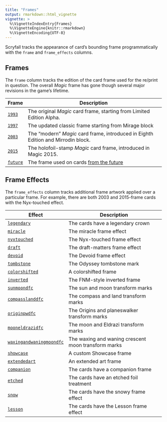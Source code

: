 ```yaml
---
title: "Frames"
output: rmarkdown::html_vignette
vignette: >
  %\VignetteIndexEntry{Frames}
  %\VignetteEngine{knitr::rmarkdown}
  %\VignetteEncoding{UTF-8}
---
```


Scryfall tracks the appearance of card's bounding frame programmatically with
the `frame` and `frame_effects` columns.

## Frames

The `frame` column tracks the edition of the card frame used for the re/print in
question. The overall _Magic_ frame has gone though several major revisions in
the game's lifetime.

| Frame    | Description                                                                                                    |
| -------- | -------------------------------------------------------------------------------------------------------------- |
| [`1993`](https://scryfall.com/search?q=frame%3A1993)     | The original _Magic_ card frame, starting from Limited Edition Alpha.                                          |
| [`1997`](https://scryfall.com/search?q=frame%3A1997)     | The updated classic frame starting from Mirage block                                                           |
| [`2003`](https://scryfall.com/search?q=frame%3A2003)     | The "modern" _Magic_ card frame, introduced in Eighth Edition and Mirrodin block.                              |
| [`2015`](https://scryfall.com/search?q=frame%3A2015)     | The holofoil-stamp _Magic_ card frame, introduced in Magic 2015.                                               |
| [`future`](https://scryfall.com/search?q=frame%3Afuture) | The frame used on cards [from the future](https://mtg.fandom.com/wiki/Timeshifted#Timeshifted_in_Future_Sight) |

## Frame Effects

The `frame_effects` column tracks additional frame artwork applied over a
particular frame. For example, there are both 2003 and 2015-frame cards with the
Nyx-touched effect.

| Effect                     | Description                                         |
| -------------------------- | --------------------------------------------------- |
| [`legendary`](https://scryfall.com/search?q=frame%3Alegendary)                           | The cards have a legendary crown                    |
| [`miracle`](https://scryfall.com/search?q=frame%3Amiracle)                               | The miracle frame effect                            |
| [`nyxtouched`](https://scryfall.com/search?q=frame%3Anyxtouched)                         | The Nyx-touched frame effect                        |
| [`draft`](https://scryfall.com/search?q=frame%3Adraft)                                   | The draft-matters frame effect                      |
| [`devoid`](https://scryfall.com/search?q=frame%3Adevoid)                                 | The Devoid frame effect                             |
| [`tombstone`](https://scryfall.com/search?q=frame%3Atombstone)                           | The Odyssey tombstone mark                          |
| [`colorshifted`](https://scryfall.com/search?q=frame%3Acolorshifted)                     | A colorshifted frame                                |
| [`inverted`](https://scryfall.com/search?q=frame%3Ainverted)                             | The FNM-style inverted frame                        |
| [`sunmoondfc`](https://scryfall.com/search?q=frame%3Asunmoondfc)                         | The sun and moon transform marks                    |
| [`compasslanddfc`](https://scryfall.com/search?q=frame%3Acompasslanddfc)                 | The compass and land transform marks                |
| [`originpwdfc`](https://scryfall.com/search?q=frame%3Aoriginpwdfc)                       | The Origins and planeswalker transform marks        |
| [`mooneldrazidfc`](https://scryfall.com/search?q=frame%3Amooneldrazidfc)                 | The moon and Eldrazi transform marks                |
| [`waxingandwaningmoondfc`](https://scryfall.com/search?q=frame%3Awaxingandwaningmoondfc) | The waxing and waning crescent moon transform marks |
| [`showcase`](https://scryfall.com/search?q=frame%3Ashowcase)                             | A custom Showcase frame                             |
| [`extendedart`](https://scryfall.com/search?q=frame%3Aextendedart)                       | An extended art frame                               |
| [`companion`](https://scryfall.com/search?q=frame%3Acompanion)                           | The cards have a companion frame                    |
| [`etched`](https://scryfall.com/search?q=frame%3Aetched)                                 | The cards have an etched foil treatment             |
| [`snow`](https://scryfall.com/search?q=frame%3Asnow)                                     | The cards have the snowy frame effect               |
| [`lesson`](https://scryfall.com/search?q=frame%3Alesson)                                 | The cards have the Lesson frame effect              |
